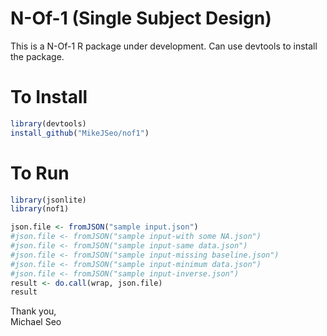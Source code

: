 # N-Of-1 (Single Subject Design)

This is a N-Of-1 R package under development. Can use devtools to install the package.

# To Install

```r
library(devtools)
install_github("MikeJSeo/nof1")
```

# To Run

```r
library(jsonlite)
library(nof1)

json.file <- fromJSON("sample input.json")
#json.file <- fromJSON("sample input-with some NA.json")
#json.file <- fromJSON("sample input-same data.json")
#json.file <- fromJSON("sample input-missing baseline.json")
#json.file <- fromJSON("sample input-minimum data.json")
#json.file <- fromJSON("sample input-inverse.json")
result <- do.call(wrap, json.file)
result
```

Thank you,    
Michael Seo
